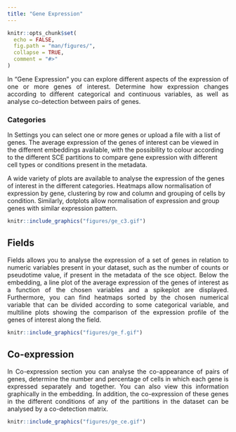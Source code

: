 ```yaml
---
title: "Gene Expression"
---
```


```r
knitr::opts_chunk$set(
  echo = FALSE,
  fig.path = "man/figures/",
  collapse = TRUE,
  comment = "#>"
)
```

<p align="justify">  
In "Gene Expression" you can explore different aspects of the expression of one or more genes of interest. Determine how expression changes according to different categorical and continuous variables, as well as analyse co-detection between pairs of genes.
</p>
 
### Categories

<p align="justify"> 
In Settings you can select one or more genes or upload a file with a list of genes. The average expression of the genes of interest can be viewed in the different embeddings available, with the possibility to colour according to the different SCE partitions to compare gene expression with different cell types or conditions present in the metadata. 

A wide variety of plots are available to analyse the expression of the genes of interest in the different categories. Heatmaps allow normalisation of expression by gene, clustering by row and column and grouping of cells by condition. Similarly, dotplots allow normalisation of expression and group genes with similar expression pattern.
</p>


```r
knitr::include_graphics("figures/ge_c3.gif")

```


## Fields

<p align="justify"> 
Fields allows you to analyse the expression of a set of genes in relation to numeric variables present in your dataset, such as the number of counts or pseudotime value, if present in the metadata of the sce object. Below the embedding, a line plot of the average expression of the genes of interest as a function of the chosen variables and a spikeplot are displayed. Furthermore, you can find heatmaps sorted by the chosen numerical variable that can be divided according to some categorical variable, and multiline plots showing the comparison of the expression profile of the genes of interest along the field.
</p>


```r
knitr::include_graphics("figures/ge_f.gif")

```


## Co-expression

<p align="justify"> 
In Co-expression section you can analyse the co-appearance of pairs of genes, determine the number and percentage of cells in which each gene is expressed separately and together. You can also view this information graphically in the embedding. In addition, the co-expression of these genes in the different conditions of any of the partitions in the dataset can be analysed by a co-detection matrix.
</p>

```r
knitr::include_graphics("figures/ge_ce.gif")

```




